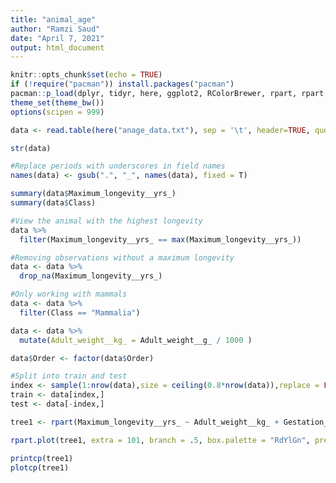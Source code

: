 ```yaml
---
title: "animal_age"
author: "Ramzi Saud"
date: "April 7, 2021"
output: html_document
---
```


```r
knitr::opts_chunk$set(echo = TRUE)
if (!require("pacman")) install.packages("pacman")
pacman::p_load(dplyr, tidyr, here, ggplot2, RColorBrewer, rpart, rpart.plot)
theme_set(theme_bw())
options(scipen = 999)
```

```r
data <- read.table(here("anage_data.txt"), sep = '\t', header=TRUE, quote = "\"")

str(data)

#Replace periods with underscores in field names
names(data) <- gsub(".", "_", names(data), fixed = T)

summary(data$Maximum_longevity__yrs_)
summary(data$Class)

#View the animal with the highest longevity
data %>% 
  filter(Maximum_longevity__yrs_ == max(Maximum_longevity__yrs_))

#Removing observations without a maximum longevity
data <- data %>%
  drop_na(Maximum_longevity__yrs_)

#Only working with mammals
data <- data %>%
  filter(Class == "Mammalia")

data <- data %>%
  mutate(Adult_weight__kg_ = Adult_weight__g_ / 1000 )

data$Order <- factor(data$Order)

#Split into train and test
index <- sample(1:nrow(data),size = ceiling(0.8*nrow(data)),replace = FALSE)
train <- data[index,]
test <- data[-index,]
```


```r
tree1 <- rpart(Maximum_longevity__yrs_ ~ Adult_weight__kg_ + Gestation_Incubation__days_ + Female_maturity__days_ + Male_maturity__days_ , train, method = "anova", parms = list(split = 'gini'))

rpart.plot(tree1, extra = 101, branch = .5, box.palette = "RdYlGn", prefix = "Longevity_yr\n", fallen.leaves = F, tweak = 1.3)

printcp(tree1)
plotcp(tree1)



```

